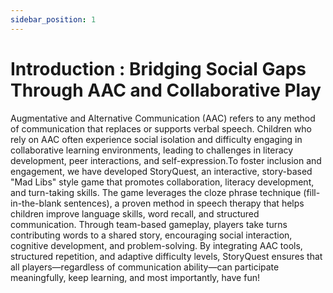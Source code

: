 ```yaml
---
sidebar_position: 1
---
```

# Introduction : Bridging Social Gaps Through AAC and Collaborative Play

Augmentative and Alternative Communication (AAC) refers to any method of communication that replaces or supports verbal speech. 
Children who rely on AAC often experience social isolation and difficulty engaging in collaborative learning environments, 
leading to challenges in literacy development, peer interactions, and self-expression.To foster inclusion and engagement, we 
have developed StoryQuest, an interactive, story-based "Mad Libs" style game that promotes collaboration, literacy development, 
and turn-taking skills. The game leverages the cloze phrase technique (fill-in-the-blank sentences), a proven method in speech 
therapy that helps children improve language skills, word recall, and structured communication. Through team-based gameplay, 
players take turns contributing words to a shared story, encouraging social interaction, cognitive development, and 
problem-solving. By integrating AAC tools, structured repetition, and adaptive difficulty levels, StoryQuest ensures that 
all players—regardless of communication ability—can participate meaningfully, keep learning, and most importantly, have fun!